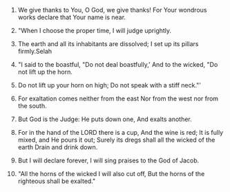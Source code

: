 
1. We give thanks to You, O God, we give thanks! For Your wondrous works declare that Your name is near.

2. "When I choose the proper time, I will judge uprightly.

3. The earth and all its inhabitants are dissolved; I set up its pillars firmly.Selah

4. "I said to the boastful, "Do not deal boastfully,' And to the wicked, "Do not lift up the horn.

5. Do not lift up your horn on high; Do not speak with a stiff neck."'

6. For exaltation comes neither from the east Nor from the west nor from the south.

7. But God is the Judge: He puts down one, And exalts another.

8. For in the hand of the LORD there is a cup, And the wine is red; It is fully mixed, and He pours it out; Surely its dregs shall all the wicked of the earth Drain and drink down.

9. But I will declare forever, I will sing praises to the God of Jacob.

10. "All the horns of the wicked I will also cut off, But the horns of the righteous shall be exalted."


